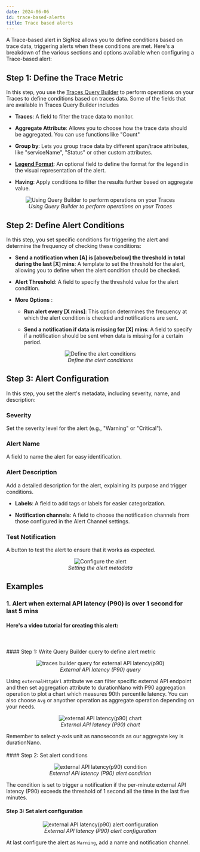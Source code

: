 ```yaml
---
date: 2024-06-06
id: trace-based-alerts
title: Trace based alerts 
---
```


A Trace-based alert in SigNoz allows you to define conditions based on trace data, triggering alerts when these conditions are met. Here's a breakdown of the various sections and options available when configuring a Trace-based alert:

## Step 1: Define the Trace Metric

In this step, you use the [Traces Query Builder](https://signoz.io/docs/userguide/query-builder/#logs-and-traces-query-builder)
to perform operations on your Traces to define conditions based on traces data. Some of the fields that are available in Traces Query Builder includes

- **Traces**: A field to filter the trace data to monitor. 

- **Aggregate Attribute**: Allows you to choose how the trace data should be aggregated. You can use functions like "Count"

- **Group by**: Lets you group trace data by different span/trace attributes, like "serviceName", "Status" or other custom attributes.

- **[Legend Format](https://signoz.io/docs/userguide/query-builder/#legend-format)**: An optional field to define the format for the legend in the visual representation of the alert.

- **Having**: Apply conditions to filter the results further based on aggregate value.

<figure data-zoomable align='center'>
    <img src="/img/docs/alerts/alerts-trace-based-1.webp" alt="Using Query Builder to perform operations on your Traces"/>
    <figcaption><i>Using Query Builder to perform operations on your Traces</i></figcaption>
</figure>


## Step 2: Define Alert Conditions
In this step, you set specific conditions for triggering the alert and determine the frequency of checking these conditions:

- **Send a notification when [A] is [above/below] the threshold in total during the last [X] mins**: A template to set the threshold for the alert, allowing you to define when the alert condition should be checked.

- **Alert Threshold**: A field to specify the threshold value for the alert condition.

- **More Options** :

    - **Run alert every [X mins]**: This option determines the frequency at which the alert condition is checked and notifications are sent.

    - **Send a notification if data is missing for [X] mins**: A field to specify if a notification should be sent when data is missing for a certain period.

<figure data-zoomable align='center'>
    <img src="/img/docs/alerts/alerts-trace-based-2.webp" alt="Define the alert conditions"/>
    <figcaption><i>Define the alert conditions </i></figcaption>
</figure>


## Step 3: Alert Configuration
In this step, you set the alert's metadata, including severity, name, and description:

### Severity
Set the severity level for the alert (e.g., "Warning" or "Critical").

### Alert Name
A field to name the alert for easy identification.

### Alert Description

Add a detailed description for the alert, explaining its purpose and trigger conditions.

- **Labels**: A field to add tags or labels for easier categorization.

- **Notification channels**: A field to choose the notification channels from those configured in the Alert Channel settings.

### Test Notification
A button to test the alert to ensure that it works as expected.

<figure data-zoomable align='center'>
    <img src="/img/docs/alerts/alerts-trace-based-3.webp" alt="Configure the alert"/>
    <figcaption><i>Setting the alert metadata </i></figcaption>
</figure>

## Examples

### 1. Alert when external API latency (P90) is over 1 second for last 5 mins

#### Here's a video tutorial for creating this alert:

<YouTube id="9iX-h9yALBc" mute={false} />
<br></br>
#### Step 1: Write Query Builder query to define alert metric

<figure data-zoomable align='center'>
    <img src="/img/docs/product-features/alerts/traces/external-api-metric.png" alt="traces builder query for external API latency(p90)"/>
    <figcaption><i>External API latency (P90) query</i></figcaption>
</figure>

Using `externalHttpUrl` attribute we can filter specific external API endpoint and then set aggregation attribute to durationNano with P90 aggregation operation to plot a chart which measures 90th percentile latency. You can also choose `Avg` or anyother operation as aggregate operation depending on your needs.

<figure data-zoomable align='center'>
    <img src="/img/docs/product-features/alerts/traces/external-api-metric-chart.png" alt="external API latency(p90) chart"/>
    <figcaption><i>External API latency (P90) chart</i></figcaption>
</figure>

<Admonition type="info">
Remember to select y-axis unit as nanoseconds as our aggregate key is durationNano.
</Admonition>
<br></br>
#### Step 2: Set alert conditions

<figure data-zoomable align='center'>
    <img src="/img/docs/product-features/alerts/traces/external-api-metric-condition.png" alt="external API latency(p90) condition"/>
    <figcaption><i>External API latency (P90) alert condition</i></figcaption>
</figure>

The condition is set to trigger a notification if the per-minute external API latency (P90) exceeds the threshold of 1 second all the time in the last five minutes.

#### Step 3: Set alert configuration

<figure data-zoomable align='center'>
    <img src="/img/docs/product-features/alerts/traces/external-api-metric-configuration.png" alt="external API latency(p90) alert configuration"/>
    <figcaption><i>External API latency (P90) alert configuration</i></figcaption>
</figure>

At last configure the alert as `Warning`, add a name and notification channel.